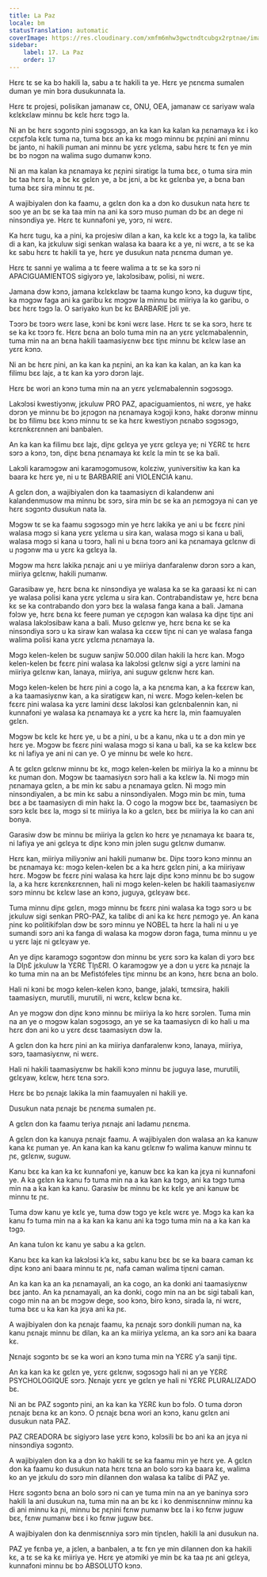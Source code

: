 ```yaml
---
title: La Paz
locale: bm
statusTranslation: automatic
coverImage: https://res.cloudinary.com/xmfm6mhw3gwctndtcubgx2rptnae/image/upload/v1740337243/small_cover_educacion_fundamental_a051170f1c.webp
sidebar:
    label: 17. La Paz
    order: 17
---
```

Hɛrɛ tɛ se ka bɔ hakili la, sabu a tɛ hakili ta ye. Hɛrɛ ye ɲɛnɛma sumalen duman ye min bɔra dusukunnata la.

Hɛrɛ tɛ projesi, polisikan jamanaw cɛ, ONU, OEA, jamanaw cɛ sariyaw wala kɛlɛkɛlaw minnu bɛ kɛlɛ hɛrɛ tɔgɔ la.

Ni an bɛ hɛrɛ sɔgɔntɔ ɲini sɔgɔsɔgɔ, an ka kan ka kalan ka ɲɛnamaya kɛ i ko cɛɲɛfɔla kɛlɛ tuma na, tuma bɛɛ an ka kɛ mɔgɔ minnu bɛ ɲɛɲini ani minnu bɛ janto, ni hakili ɲuman ani minnu bɛ yɛrɛ yɛlɛma, sabu hɛrɛ tɛ fɛn ye min bɛ bɔ nɔgɔn na walima sugo dumanw kɔnɔ.

Ni an ma kalan ka ɲɛnamaya kɛ ɲɛɲini siratigɛ la tuma bɛɛ, o tuma sira min bɛ taa hɛrɛ la, a bɛ kɛ gɛlɛn ye, a bɛ jɛni, a bɛ kɛ gɛlɛnba ye, a bɛna ban tuma bɛɛ sira minnu tɛ ɲɛ.

A wajibiyalen don ka faamu, a gɛlɛn don ka a dɔn ko dusukun nata hɛrɛ tɛ soo ye an bɛ se ka taa min na ani ka sɔrɔ muso ɲuman dɔ bɛ an dege ni ninsɔndiya ye. Hɛrɛ tɛ kunnafoni ye, yɔrɔ, ni wɛrɛ.

Ka hɛrɛ tugu, ka a ɲini, ka projesiw dilan a kan, ka kɛlɛ kɛ a tɔgɔ la, ka talibɛ di a kan, ka jɛkuluw sigi senkan walasa ka baara kɛ a ye, ni wɛrɛ, a tɛ se ka kɛ sabu hɛrɛ tɛ hakili ta ye, hɛrɛ ye dusukun nata ɲɛnɛma duman ye.

Hɛrɛ tɛ sanni ye walima a tɛ feere walima a tɛ se ka sɔrɔ ni APACIGUAMIENTOS sigiyɔrɔ ye, lakɔlɔsibaw, polisi, ni wɛrɛ.

Jamana dɔw kɔnɔ, jamana kɛlɛkɛlaw bɛ taama kungo kɔnɔ, ka duguw tiɲɛ, ka mɔgɔw faga ani ka garibu kɛ mɔgɔw la minnu bɛ miiriya la ko garibu, o bɛɛ hɛrɛ tɔgɔ la. O sariyako kun bɛ kɛ BARBARIE jɔli ye.

Tɔɔrɔ bɛ tɔɔrɔ wɛrɛ lase, kɔni bɛ kɔni wɛrɛ lase. Hɛrɛ tɛ se ka sɔrɔ, hɛrɛ tɛ se ka kɛ tɔɔrɔ fɛ. Hɛrɛ bɛna an bolo tuma min na an yɛrɛ yɛlɛmabalennin, tuma min na an bɛna hakili taamasiyɛnw bɛɛ tiɲɛ minnu bɛ kɛlɛw lase an yɛrɛ kɔnɔ.

Ni an bɛ hɛrɛ ɲini, an ka kan ka ɲɛɲini, an ka kan ka kalan, an ka kan ka filimu bɛɛ lajɛ, a tɛ kan ka yɔrɔ dɔrɔn lajɛ.

Hɛrɛ bɛ wori an kɔnɔ tuma min na an yɛrɛ yɛlɛmabalennin sɔgɔsɔgɔ.

Lakɔlɔsi kwestiyɔnw, jɛkuluw PRO PAZ, apaciguamientos, ni wɛrɛ, ye hakɛ dɔrɔn ye minnu bɛ bɔ jɛɲɔgɔn na ɲɛnamaya kɔgɔji kɔnɔ, hakɛ dɔrɔnw minnu bɛ bɔ filimu bɛɛ kɔnɔ minnu tɛ se ka hɛrɛ kwestiyɔn ɲɛnabɔ sɔgɔsɔgɔ, kɛrɛnkɛrɛnnen ani banbalen.

An ka kan ka filimu bɛɛ lajɛ, diɲɛ gɛlɛya ye yɛrɛ gɛlɛya ye; ni YƐRƐ tɛ hɛrɛ sɔrɔ a kɔnɔ, tɔn, diɲɛ bɛna ɲɛnamaya kɛ kɛlɛ la min tɛ se ka bali.

Lakɔli karamɔgɔw ani karamɔgɔmusow, kolɛziw, yuniversitiw ka kan ka baara kɛ hɛrɛ ye, ni u tɛ BARBARIE ani VIOLENCIA kanu.

A gɛlɛn don, a wajibiyalen don ka taamasiyɛn di kalandenw ani kalandenmusow ma minnu bɛ sɔrɔ, sira min bɛ se ka an ɲɛmɔgɔya ni can ye hɛrɛ sɔgɔntɔ dusukun nata la.

Mɔgɔw tɛ se ka faamu sɔgɔsɔgɔ min ye hɛrɛ lakika ye ani u bɛ fɛɛrɛ ɲini walasa mɔgɔ si kana yɛrɛ yɛlɛma u sira kan, walasa mɔgɔ si kana u bali, walasa mɔgɔ si kana u tɔɔrɔ, hali ni u bɛna tɔɔrɔ ani ka ɲɛnamaya gɛlɛnw di u ɲɔgɔnw ma u yɛrɛ ka gɛlɛya la.

Mɔgɔw ma hɛrɛ lakika ɲɛnajɛ ani u ye miiriya danfaralenw dɔrɔn sɔrɔ a kan, miiriya gɛlɛnw, hakili ɲumanw.

Garasibaw ye, hɛrɛ bɛna kɛ ninsɔndiya ye walasa ka se ka garaasi kɛ ni can ye walasa polisi kana yɛrɛ yɛlɛma u sira kan. Contrabandistaw ye, hɛrɛ bɛna kɛ se ka contrabando don yɔrɔ bɛɛ la walasa fanga kana a bali. Jamana fɔlɔw ye, hɛrɛ bɛna kɛ feere ɲuman ye cɛɲɔgɔn kan walasa ka diɲɛ tiɲɛ ani walasa lakɔlɔsibaw kana a bali. Muso gɛlɛnw ye, hɛrɛ bɛna kɛ se ka ninsɔndiya sɔrɔ u ka siraw kan walasa ka cɛɛw tiɲɛ ni can ye walasa fanga walima polisi kana yɛrɛ yɛlɛma ɲɛnamaya la.

Mɔgɔ kelen-kelen bɛ suguw sanjiw 50.000 dilan hakili la hɛrɛ kan. Mɔgɔ kelen-kelen bɛ fɛɛrɛ ɲini walasa ka lakɔlɔsi gɛlɛnw sigi a yɛrɛ lamini na miiriya gɛlɛnw kan, lanaya, miiriya, ani suguw gɛlɛnw hɛrɛ kan.

Mɔgɔ kelen-kelen bɛ hɛrɛ ɲini a cogo la, a ka ɲɛnɛma kan, a ka fɛɛrɛw kan, a ka taamasiyɛnw kan, a ka siratigɛw kan, ni wɛrɛ. Mɔgɔ kelen-kelen bɛ fɛɛrɛ ɲini walasa ka yɛrɛ lamini dɛsɛ lakɔlɔsi kan gɛlɛnbalennin kan, ni kunnafoni ye walasa ka ɲɛnamaya kɛ a yɛrɛ ka hɛrɛ la, min faamuyalen gɛlɛn.

Mɔgɔw bɛ kɛlɛ kɛ hɛrɛ ye, u bɛ a ɲini, u bɛ a kanu, nka u tɛ a dɔn min ye hɛrɛ ye. Mɔgɔw bɛ fɛɛrɛ ɲini walasa mɔgɔ si kana u bali, ka se ka kɛlɛw bɛɛ kɛ ni lafiya ye ani ni can ye. O ye minnu bɛ wele ko hɛrɛ.

A tɛ gɛlɛn gɛlɛnw minnu bɛ kɛ, mɔgɔ kelen-kelen bɛ miiriya la ko a minnu bɛ kɛ ɲuman don. Mɔgɔw bɛ taamasiyɛn sɔrɔ hali a ka kɛlɛw la. Ni mɔgɔ min ɲɛnamaya gɛlɛn, a bɛ min kɛ sabu a ɲɛnamaya gɛlɛn. Ni mɔgɔ min ninsɔndiyalen, a bɛ min kɛ sabu a ninsɔndiyalen. Mɔgɔ min bɛ min, tuma bɛɛ a bɛ taamasiyɛn di min hakɛ la. O cogo la mɔgɔw bɛɛ bɛ, taamasiyɛn bɛ sɔrɔ kɛlɛ bɛɛ la, mɔgɔ si tɛ miiriya la ko a gɛlɛn, bɛɛ bɛ miiriya la ko can ani bonya.

Garasiw dɔw bɛ minnu bɛ miiriya la gɛlɛn ko hɛrɛ ye ɲɛnamaya kɛ baara tɛ, ni lafiya ye ani gɛlɛya tɛ diɲɛ kɔnɔ min jɔlen sugu gɛlɛnw dumanw.

Hɛrɛ kan, miiriya miliyɔniw ani hakili ɲumanw bɛ. Diɲɛ tɔɔrɔ kɔnɔ minnu an bɛ ɲɛnamaya kɛ: mɔgɔ kelen-kelen bɛ a ka hɛrɛ gɛlɛn ɲini, a ka miiriyaw hɛrɛ. Mɔgɔw bɛ fɛɛrɛ ɲini walasa ka hɛrɛ lajɛ diɲɛ kɔnɔ minnu bɛ bɔ sugow la, a ka hɛrɛ kɛrɛnkɛrɛnnen, hali ni mɔgɔ kelen-kelen bɛ hakili taamasiyɛnw sɔrɔ minnu bɛ kɛlɛw lase an kɔnɔ, juguya, gɛlɛyaw bɛɛ.

Tuma minnu diɲɛ gɛlɛn, mɔgɔ minnu bɛ fɛɛrɛ ɲini walasa ka tɔgɔ sɔrɔ u bɛ jɛkuluw sigi senkan PRO-PAZ, ka talibɛ di ani ka kɛ hɛrɛ ɲɛmɔgɔ ye. An kana ɲinɛ ko politikifɔlan dɔw bɛ sɔrɔ minnu ye NOBEL ta hɛrɛ la hali ni u ye sumandi sɔrɔ ani ka fanga di walasa ka mɔgɔw dɔrɔn faga, tuma minnu u ye u yɛrɛ lajɛ ni gɛlɛyaw ye.

An ye diɲɛ karamɔgɔ sɔgɔntɔw dɔn minnu bɛ yɛrɛ sɔrɔ ka kalan di yɔrɔ bɛɛ la DIɲƐ jɛkuluw la YƐRƐ TIɲƐRI. O karamɔgɔw ye a dɔn u yɛrɛ ka ɲɛnajɛ la ko tuma min na an bɛ Mefistófeles tiɲɛ minnu bɛ an kɔnɔ, hɛrɛ bɛna an bolo.

Hali ni kɔni bɛ mɔgɔ kelen-kelen kɔnɔ, bange, jalaki, tɛmɛsira, hakili taamasiyɛn, murutili, murutili, ni wɛrɛ, kɛlɛw bɛna kɛ.

An ye mɔgɔw dɔn diɲɛ kɔnɔ minnu bɛ miiriya la ko hɛrɛ sɔrɔlen. Tuma min na an ye o mɔgɔw kalan sɔgɔsɔgɔ, an ye se ka taamasiyɛn di ko hali u ma hɛrɛ dɔn ani ko u yɛrɛ dɛsɛ taamasiyɛn dɔw la.

A gɛlɛn don ka hɛrɛ ɲini an ka miiriya danfaralenw kɔnɔ, lanaya, miiriya, sɔrɔ, taamasiyɛnw, ni wɛrɛ.

Hali ni hakili taamasiyɛnw bɛ hakili kɔnɔ minnu bɛ juguya lase, murutili, gɛlɛyaw, kɛlɛw, hɛrɛ tɛna sɔrɔ.

Hɛrɛ bɛ bɔ ɲɛnajɛ lakika la min faamuyalen ni hakili ye.

Dusukun nata ɲɛnajɛ bɛ ɲɛnɛma sumalen ɲɛ.

A gɛlɛn don ka faamu teriya ɲɛnajɛ ani ladamu ɲɛnɛma.

A gɛlɛn don ka kanuya ɲɛnajɛ faamu. A wajibiyalen don walasa an ka kanuw kana kɛ ɲuman ye. An kana kan ka kanu gɛlɛnw fɔ walima kanuw minnu tɛ ɲɛ, gɛlɛnw, suguw.

Kanu bɛɛ ka kan ka kɛ kunnafoni ye, kanuw bɛɛ ka kan ka jɛya ni kunnafoni ye. A ka gɛlɛn ka kanu fɔ tuma min na a ka kan ka tɔgɔ, ani ka tɔgɔ tuma min na a ka kan ka kanu. Garasiw bɛ minnu bɛ kɛ kɛlɛ ye ani kanuw bɛ minnu tɛ ɲɛ.

Tuma dɔw kanu ye kɛlɛ ye, tuma dɔw tɔgɔ ye kɛlɛ wɛrɛ ye. Mɔgɔ ka kan ka kanu fɔ tuma min na a ka kan ka kanu ani ka tɔgɔ tuma min na a ka kan ka tɔgɔ.

An kana tulon kɛ kanu ye sabu a ka gɛlɛn.

Kanu bɛɛ ka kan ka lakɔlɔsi k’a kɛ, sabu kanu bɛɛ bɛ se ka baara caman kɛ diɲɛ kɔnɔ ani baara minnu tɛ ɲɛ, nafa caman walima tiɲɛni caman.

An ka kan ka an ka ɲɛnamayali, an ka cogo, an ka donki ani taamasiyɛnw bɛɛ janto. An ka ɲɛnamayali, an ka donki, cogo min na an bɛ sigi tabali kan, cogo min na an bɛ mɔgɔw dege, soo kɔnɔ, biro kɔnɔ, sirada la, ni wɛrɛ, tuma bɛɛ u ka kan ka jɛya ani ka ɲɛ.

A wajibiyalen don ka ɲɛnajɛ faamu, ka ɲɛnajɛ sɔrɔ donkili ɲuman na, ka kanu ɲɛnajɛ minnu bɛ dilan, ka an ka miiriya yɛlɛma, an ka sɔrɔ ani ka baara kɛ.

Ɲɛnajɛ sɔgɔntɔ bɛ se ka wori an kɔnɔ tuma min na YƐRƐ y’a sanji tiɲɛ.

An ka kan ka kɛ gɛlɛn ye, yɛrɛ gɛlɛnw, sɔgɔsɔgɔ hali ni an ye YƐRƐ PSYCHOLOGIQUE sɔrɔ. Ɲɛnajɛ yɛrɛ ye gɛlɛn ye hali ni YƐRƐ PLURALIZADO bɛ.

Ni an bɛ PAZ sɔgɔntɔ ɲini, an ka kan ka YƐRƐ kun bɔ fɔlɔ. O tuma dɔrɔn ɲɛnajɛ bɛna kɛ an kɔnɔ. O ɲɛnajɛ bɛna wori an kɔnɔ, kanu gɛlɛn ani dusukun nata PAZ.

PAZ CREADORA bɛ sigiyɔrɔ lase yɛrɛ kɔnɔ, kɔlɔsili bɛ bɔ ani ka an jɛya ni ninsɔndiya sɔgɔntɔ.

A wajibiyalen don ka a dɔn ko hakili tɛ se ka faamu min ye hɛrɛ ye. A gɛlɛn don ka faamu ko dusukun nata hɛrɛ tɛna an bolo sɔrɔ ka baara kɛ, walima ko an ye jɛkulu dɔ sɔrɔ min dilannen don walasa ka talibɛ di PAZ ye.

Hɛrɛ sɔgɔntɔ bɛna an bolo sɔrɔ ni can ye tuma min na an ye baninya sɔrɔ hakili la ani dusukun na, tuma min na an bɛ kɛ i ko denmisɛnninw minnu ka di ani minnu ka ɲi, minnu bɛ ɲɛɲini fɛnw ɲumanw bɛɛ la i ko fɛnw juguw bɛɛ, fɛnw ɲumanw bɛɛ i ko fɛnw juguw bɛɛ.

A wajibiyalen don ka denmisɛnniya sɔrɔ min tiɲɛlen, hakili la ani dusukun na.

PAZ ye fɛnba ye, a jɛlen, a banbalen, a tɛ fɛn ye min dilannen don ka hakili kɛ, a tɛ se ka kɛ miiriya ye. Hɛrɛ ye atɔmiki ye min bɛ ka taa ɲɛ ani gɛlɛya, kunnafoni minnu bɛ bɔ ABSOLUTO kɔnɔ.

